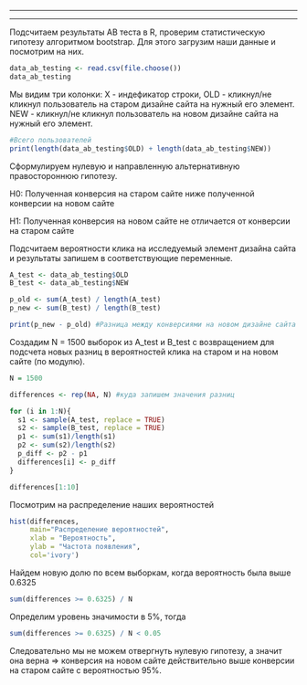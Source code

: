------------------------------------------------------------------------

------------------------------------------------------------------------

Подсчитаем результаты AB теста в R, проверим статистическую гипотезу алгоритмом bootstrap. Для этого загрузим наши данные и посмотрим на них.

```{r setup, include=FALSE}
data_ab_testing <- read.csv(file.choose())
data_ab_testing
```

Мы видим три колонки: X - индефикатор строки, OLD - кликнул/не кликнул пользователь на старом дизайне сайта на нужный его элемент. NEW - кликнул/не кликнул пользователь на новом дизайне сайта на нужный его элемент.

```{r}
#Всего пользователей
print(length(data_ab_testing$OLD) + length(data_ab_testing$NEW))
```

Сформулируем нулевую и направленную альтернативную правостороннюю гипотезу.

H0: Полученная конверсия на старом сайте ниже полученной конверсии на новом сайте

H1: Полученная конверсия на новом сайте не отличается от конверсии на старом сайте

Подсчитаем вероятности клика на исследуемый элемент дизайна сайта и результаты запишем в соответствующие переменные.

```{r}
A_test <- data_ab_testing$OLD
B_test <- data_ab_testing$NEW

p_old <- sum(A_test) / length(A_test)
p_new <- sum(B_test) / length(B_test)

print(p_new - p_old) #Разница между конверсиями на новом дизайне сайта и на старом
```

Создадим N = 1500 выборок из A_test и B_test с возвращением для подсчета новых разниц в вероятностей клика на старом и на новом сайте (по модулю).

```{r}
N = 1500 

differences <- rep(NA, N) #куда запишем значения разниц

for (i in 1:N){
  s1 <- sample(A_test, replace = TRUE)
  s2 <- sample(B_test, replace = TRUE)
  p1 <- sum(s1)/length(s1)
  p2 <- sum(s2)/length(s2)
  p_diff <- p2 - p1
  differences[i] <- p_diff
}

differences[1:10]
```

Посмотрим на распределение наших вероятностей

```{r}

hist(differences, 
     main="Распределение вероятностей", 
     xlab = "Вероятность",
     ylab = "Частота появления",
     col='ivory')

```

Найдем новую долю по всем выборкам, когда вероятность была выше 0.6325

```{r}
sum(differences >= 0.6325) / N
```

Определим уровень значимости в 5%, тогда

```{r}
sum(differences >= 0.6325) / N < 0.05
```

Следовательно мы не можем отвергнуть нулевую гипотезу, а значит она верна =\> конверсия на новом сайте действительно выше конверсии на старом сайте с вероятностью 95%.
